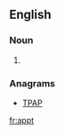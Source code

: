 ==English==

===Noun===
{{en-noun}}

# {{abbreviation of|appointment}}

===Anagrams===
* [[TPAP#English|TPAP]]

[[fr:appt]]